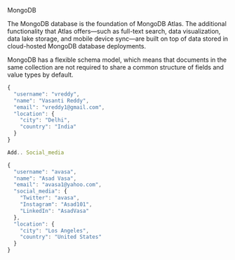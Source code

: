 MongoDB

The MongoDB database is the foundation of MongoDB Atlas.
The additional functionality that Atlas offers—such as full-text search,
data visualization, data lake storage, and mobile device sync—are built
on top of data stored in cloud-hosted MongoDB database deployments.
 
MongoDB has a flexible schema model, which means that documents in the
same collection are not required to share a common structure of fields
and value types by default.

```js copy filename="example.js" showLineNumbers
{
  "username": "vreddy",
  "name": "Vasanti Reddy",
  "email": "vreddy1@gmail.com",
  "location": {
    "city": "Delhi",
    "country": "India"
  }
}

Add.. Social_media 

{
  "username": "avasa",
  "name": "Asad Vasa",
  "email": "avasa1@yahoo.com",
  "social_media": {
    "Twitter": "avasa",
    "Instagram": "Asad101",
    "LinkedIn": "AsadVasa"
  },
  "location": {
    "city": "Los Angeles",
    "country": "United States"
  }
}

```